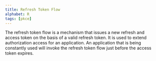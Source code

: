 ```yaml
---
title: Refresh Token Flow
alphabet: R
tags: [pkce]
---
```


The refresh token flow is a mechanism that issues a new refresh and access token on the basis of a valid refresh token. It is used to extend authorization access for an application. An application that is being constantly used will invoke the refresh token flow just before the access token expires.
